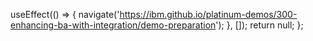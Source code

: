 
  useEffect(() => {
    navigate('https://ibm.github.io/platinum-demos/300-enhancing-ba-with-integration/demo-preparation');
  }, []);
  return null;
};
